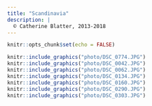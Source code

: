 ```yaml
---
title: "Scandinavia"
description: | 
  © Catherine Blatter, 2013-2018 
---
```


```r
knitr::opts_chunk$set(echo = FALSE)
```

```r

knitr::include_graphics("photo/DSC_0774.JPG")
knitr::include_graphics("photo/DSC_0042.JPG")
knitr::include_graphics("photo/DSC_0062.JPG")
knitr::include_graphics("photo/DSC_0134.JPG")
knitr::include_graphics("photo/DSC_0160.JPG")
knitr::include_graphics("photo/DSC_0290.JPG")
knitr::include_graphics("photo/DSC_0303.JPG")

```